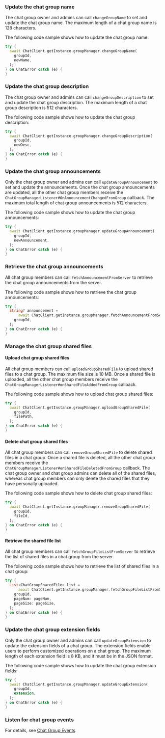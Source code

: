 <PlatformWrapper platform="flutter">

### Update the chat group name

The chat group owner and admins can call `changeGroupName` to set and update the chat group name. The maximum length of a chat group name is 128 characters.

The following code sample shows how to update the chat group name:

```dart
try {
  await ChatClient.getInstance.groupManager.changeGroupName(
    groupId,
    newName,
  );
} on ChatError catch (e) {
}
```

### Update the chat group description

The chat group owner and admins can call `changeGroupDescription` to set and update the chat group description. The maximum length of a chat group description is 512 characters.

The following code sample shows how to update the chat group description:

```dart
try {
  await ChatClient.getInstance.groupManager.changeGroupDescription(
    groupId,
    newDesc,
  );
} on ChatError catch (e) {
}
```

### Update the chat group announcements

Only the chat group owner and admins can call `updateGroupAnnouncement` to set and update the announcements. Once the chat group announcements are updated, all the other chat group members receive the `ChatGroupManagerListener#OnAnnouncementChangedFromGroup` callback. The maximum total length of chat group announcements is 512 characters.

The following code sample shows how to update the chat group announcements:

```dart
try {
  await ChatClient.getInstance.groupManager.updateGroupAnnouncement(
    groupId,
    newAnnouncement,
  );
} on ChatError catch (e) {
}
```

### Retrieve the chat group announcements

All chat group members can call `fetchAnnouncementFromServer` to retrieve the chat group announcements from the server.

The following code sample shows how to retrieve the chat group announcements:

```dart
try {
  String? announcement =
      await ChatClient.getInstance.groupManager.fetchAnnouncementFromServer(
    groupId,
  );
} on ChatError catch (e) {
}
```

### Manage the chat group shared files

#### Upload chat group shared files

All chat group members can call `uploadGroupSharedFile` to upload shared files to a chat group. The maximum file size is 10 MB. Once a shared file is uploaded, all the other chat group members receive the `ChatGroupManagerListener#onSharedFileAddedFromGroup` callback.

The following code sample shows how to upload chat group shared files:

```dart
try {
  await ChatClient.getInstance.groupManager.uploadGroupSharedFile(
    groupId,
    filePath,
  );
} on ChatError catch (e) {
}
```

#### Delete chat group shared files

All chat group members can call `removeGroupSharedFile` to delete shared files in a chat group. Once a shared file is deleted, all the other chat group members receive the `ChatGroupManagerListener#onSharedFileDeletedFromGroup` callback. The chat group owner and chat group admins can delete all of the shared files, whereas chat group members can only delete the shared files that they have personally uploaded.

The following code sample shows how to delete chat group shared files:

```dart
try {
  await ChatClient.getInstance.groupManager.removeGroupSharedFile(
    groupId,
    fileId,
  );
} on ChatError catch (e) {
}
```

#### Retrieve the shared file list

All chat group members can call `fetchGroupFileListFromServer` to retrieve the list of shared files in a chat group from the server.

The following code sample shows how to retrieve the list of shared files in a chat group:

```dart
try {
  List<ChatGroupSharedFile> list =
      await ChatClient.getInstance.groupManager.fetchGroupFileListFromServer(
    groupId,
    pageNum: pageNum,
    pageSize: pageSize,
  );
} on ChatError catch (e) {
}
```

### Update the chat group extension fields

Only the chat group owner and admins can call `updateGroupExtension` to update the extension fields of a chat group. The extension fields enable users to perform customized operations on a chat group. The maximum length of each extension field is 8 KB, and it must be in the JSON format.

The following code sample shows how to update the chat group extension fields:

```dart
try {
  await ChatClient.getInstance.groupManager.updateGroupExtension(
    groupId,
    extension,
  );
} on ChatError catch (e) {
}
```

### Listen for chat group events

For details, see [Chat Group Events](./agora_chat_group_flutter#listen-for-chat-group-events).

</PlatformWrapper>